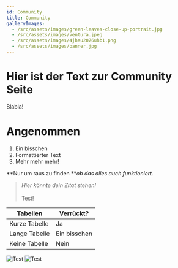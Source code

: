 ```yaml
---
id: Community
title: Community
galleryImages:
  - /src/assets/images/green-leaves-close-up-portrait.jpg
  - /src/assets/images/ventura.jpeg
  - /src/assets/images/4jhau2076uhb1.png
  - /src/assets/images/banner.jpg
---
```


# Hier ist der Text zur Community Seite

Blabla!

# Angenommen

1. Ein bisschen
2. Formattierter Text
3. Mehr mehr mehr!

\*\*Nur um raus zu finden \*\**ob das alles auch funktioniert.*

> *Hier könnte dein Zitat stehen!*\
> \
> Test!

| Tabellen      | Verrückt?    |
| ------------- | ------------ |
| Kurze Tabelle | Ja           |
| Lange Tabelle | Ein bisschen |
| Keine Tabelle | Nein         |

![Test](/src/assets/images/4jhau2076uhb1.Ck4FiR48.png "Testimage")
![Test](/_astro/4jhau2076uhb1.Ck4FiR48.png "Testimage")
